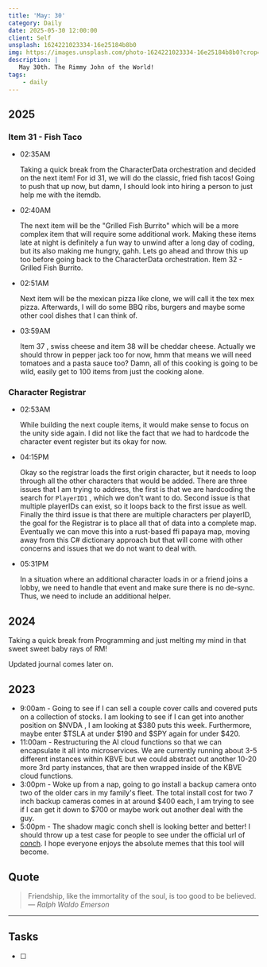 ```yaml
---
title: 'May: 30'
category: Daily
date: 2025-05-30 12:00:00
client: Self
unsplash: 1624221023334-16e25184b8b0
img: https://images.unsplash.com/photo-1624221023334-16e25184b8b0?crop=entropy&cs=srgb&fm=jpg&ixid=MnwzNjM5Nzd8MHwxfHJhbmRvbXx8fHx8fHx8fDE2ODE3NDg2ODY&ixlib=rb-4.0.3&q=85
description: |
   May 30th. The Rimmy John of the World!
tags:
    - daily
---
```


## 2025

### Item 31 - Fish Taco

-   02:35AM

    Taking a quick break from the CharacterData orchestration and decided on the next item!
    For id 31, we will do the classic, fried fish tacos!
    Going to push that up now, but damn, I should look into hiring a person to just help me with the itemdb.

-  02:40AM

    The next item will be the "Grilled Fish Burrito" which will be a more complex item that will require some additional work.
    Making these items late at night is definitely a fun way to unwind after a long day of coding, but its also making me hungry, gahh.
    Lets go ahead and throw this up too before going back to the CharacterData orchestration.
    Item 32 - Grilled Fish Burrito.

-  02:51AM

    Next item will be the mexican pizza like clone, we will call it the tex mex pizza.
    Afterwards, I will do some BBQ ribs, burgers and maybe some other cool dishes that I can think of.

-   03:59AM

    Item 37 , swiss cheese and item 38 will be cheddar cheese.
    Actually we should throw in pepper jack too for now, hmm that means we will need tomatoes and a pasta sauce too?
    Damn, all of this cooking is going to be wild, easily get to 100 items from just the cooking alone.

### Character Registrar

-   02:53AM

    While building the next couple items, it would make sense to focus on the unity side again.
    I did not like the fact that we had to hardcode the character event register but its okay for now.

-   04:15PM

    Okay so the registrar loads the first origin character, but it needs to loop through all the other characters that would be added.
    There are three issues that I am trying to address, the first is that we are hardcoding the search for `PlayerID1` , which we don't want to do.
    Second issue is that multiple playerIDs can exist, so it loops back to the first issue as well.
    Finally the third issue is that there are multiple characters per playerID, the goal for the Registrar is to place all that of data into a complete map.
    Eventually we can move this into a rust-based ffi papaya map, moving away from this C# dictionary approach but that will come with other concerns and issues that we do not want to deal with.

-   05:31PM

    In a situation where an additional character loads in or a friend joins a lobby, we need to handle that event and make sure there is no de-sync.
    Thus, we need to include an additional helper.


## 2024

Taking a quick break from Programming and just melting my mind in that sweet sweet baby rays of RM!

Updated journal comes later on.

## 2023

- 9:00am - Going to see if I can sell a couple cover calls and covered puts on a collection of stocks. I am looking to see if I can get into another position on $NVDA , I am looking at $380 puts this week. Furthermore, maybe enter $TSLA at under $190 and $SPY again for under $420.
- 11:00am - Restructuring the AI cloud functions so that we can encapsulate it all into microservices. We are currently running about 3-5 different instances within KBVE but we could abstract out another 10-20 more 3rd party instances, that are then wrapped inside of the KBVE cloud functions. 
- 3:00pm - Woke up from a nap, going to go install a backup camera onto two of the older cars in my family's fleet. The total install cost for two 7 inch backup cameras comes in at around $400 each, I am trying to see if I can get it down to $700 or maybe work out another deal with the guy.
- 5:00pm - The shadow magic conch shell is looking better and better! I should throw up a test case for people to see under the official url of [conch](https://kbve.com/tools/conch/). I hope everyone enjoys the absolute memes that this tool will become.

## Quote

> Friendship, like the immortality of the soul, is too good to be believed.
> — <cite>Ralph Waldo Emerson</cite>

---

## Tasks

- [ ]